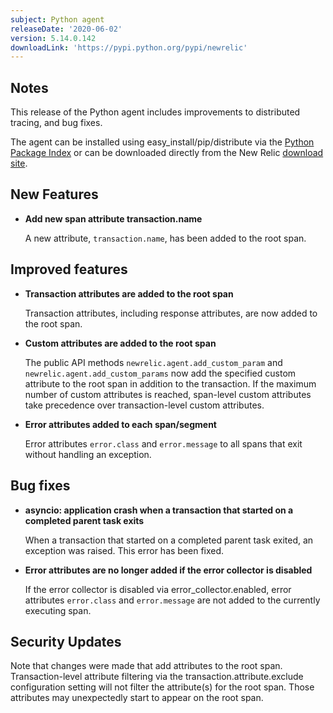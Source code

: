 ```yaml
---
subject: Python agent
releaseDate: '2020-06-02'
version: 5.14.0.142
downloadLink: 'https://pypi.python.org/pypi/newrelic'
---
```


## Notes

This release of the Python agent includes improvements to distributed tracing, and bug fixes.

The agent can be installed using easy_install/pip/distribute via the [Python Package Index](https://pypi.python.org/pypi/newrelic) or can be downloaded directly from the New Relic [download site](http://download.newrelic.com/python_agent/release).

## New Features

* **Add new span attribute transaction.name**

  A new attribute, `transaction.name`, has been added to the root span.

## Improved features

* **Transaction attributes are added to the root span**

  Transaction attributes, including response attributes, are now added to the root span.
* **Custom attributes are added to the root span**

  The public API methods `newrelic.agent.add_custom_param` and `newrelic.agent.add_custom_params` now add the specified custom attribute to the root span in addition to the transaction. If the maximum number of custom attributes is reached, span-level custom attributes take precedence over transaction-level custom attributes.
* **Error attributes added to each span/segment**

  Error attributes `error.class` and `error.message` to all spans that exit without handling an exception.

## Bug fixes

* **asyncio: application crash when a transaction that started on a completed parent task exits**

  When a transaction that started on a completed parent task exited, an exception was raised. This error has been fixed.
* **Error attributes are no longer added if the error collector is disabled**

  If the error collector is disabled via error_collector.enabled, error attributes `error.class` and `error.message` are not added to the currently executing span.

## Security Updates

Note that changes were made that add attributes to the root span. Transaction-level attribute filtering via the transaction.attribute.exclude configuration setting will not filter the attribute(s) for the root span. Those attributes may unexpectedly start to appear on the root span.
